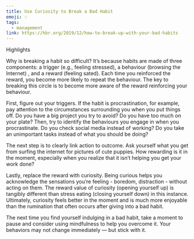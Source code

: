 ```yaml
---
title: Use Curiosity to Break a Bad Habit
emoji: 💡
tags:
  - management
link: https://hbr.org/2019/12/how-to-break-up-with-your-bad-habits
---
```


Highlights

Why is breaking a habit so difficult? It’s because habits are made of three components: <Box>a trigger (e.g., feeling stressed)</Box>, <Box>a behaviour (browsing the Internet)</Box> , and <Box>a reward (feeling sated)</Box>. Each time you reinforced the reward, you become more likely to repeat the behaviour. The key to breaking this circle is to become more aware of the reward reinforcing your behaviour.

First, <Highlight>figure out your triggers</Highlight>. If the habit is procrastination, for example, pay attention to the circumstances surrounding you when you put things off. Do you have a big project you try to avoid? Do you have too much on your plate? Then, try to identify the behaviours you engage in when you procrastinate. Do you check social media instead of working? Do you take an unimportant tasks instead of what you should be doing?

The next step is to <Highlight>clearly link action to outcome</Highlight>. Ask yourself what you get from surfing the internet for pictures of cute puppies. How rewarding is it in the moment, especially when you realize that it isn’t helping you get your work done?

Lastly, <Highlight>replace the reward with curiosity</Highlight>. Being curious helps you acknowledge the sensations you’re feeling - boredom, distraction - without acting on them. The reward value of curiosity (opening yourself up) is tangibly different than stress eating (closing yourself down) in this instance. Ultimately, curiosity feels better in the moment and is much more enjoyable than the rumination that often occurs after giving into a bad habit.

The next time you find yourself indulging in a bad habit, take a moment to pause and consider using mindfulness to help you overcome it. Your behaviors may not change immediately — but stick with it.
